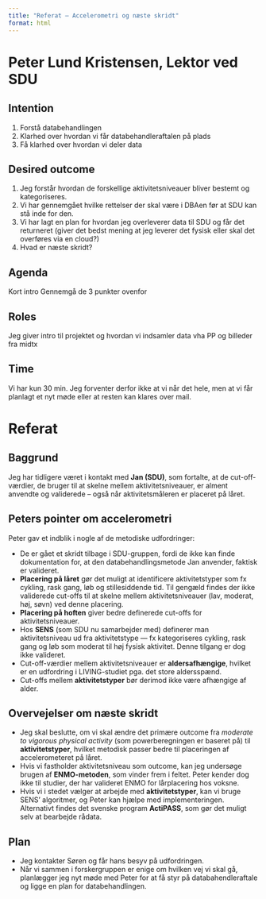 ```yaml
---
title: "Referat – Accelerometri og næste skridt"
format: html
---
```

# Peter Lund Kristensen, Lektor ved SDU

## Intention
1. Forstå databehandlingen
2. Klarhed over hvordan vi får databehandleraftalen på plads
3. Få klarhed over hvordan vi deler data

## Desired outcome
1. Jeg forstår hvordan de forskellige aktivitetsniveauer bliver bestemt og kategoriseres. 
2. Vi har gennemgået hvilke rettelser der skal være i DBAen før at SDU kan stå inde for den. 
3. Vi har lagt en plan for hvordan jeg overleverer data til SDU og får det returneret (giver det bedst mening at jeg leverer det fysisk eller skal det overføres via en cloud?)
4. Hvad er næste skridt?

## Agenda
Kort intro
Gennemgå de 3 punkter ovenfor

## Roles
Jeg giver intro til projektet og hvordan vi indsamler data vha PP og billeder fra midtx

## Time
Vi har kun 30 min. Jeg forventer derfor ikke at vi når det hele, men at vi får planlagt et nyt møde eller at resten kan klares over mail. 

# Referat

## Baggrund

Jeg har tidligere været i kontakt med **Jan (SDU)**, som fortalte, at de cut-off-værdier, de bruger til at skelne mellem aktivitetsniveauer, er alment anvendte og validerede – også når aktivitetsmåleren er placeret på låret.

## Peters pointer om accelerometri

Peter gav et indblik i nogle af de metodiske udfordringer:

- De er gået et skridt tilbage i SDU-gruppen, fordi de ikke kan finde dokumentation for, at den databehandlingsmetode Jan anvender, faktisk er valideret.  
- **Placering på låret** gør det muligt at identificere aktivitetstyper som fx cykling, rask gang, løb og stillesiddende tid. Til gengæld findes der ikke validerede cut-offs til at skelne mellem aktivitetsniveauer (lav, moderat, høj, søvn) ved denne placering.  
- **Placering på hoften** giver bedre definerede cut-offs for aktivitetsniveauer.  
- Hos **SENS** (som SDU nu samarbejder med) definerer man aktivitetsniveau ud fra aktivitetstype — fx kategoriseres cykling, rask gang og løb som moderat til høj fysisk aktivitet. Denne tilgang er dog ikke valideret.  
- Cut-off-værdier mellem aktivitetsniveauer er **aldersafhængige**, hvilket er en udfordring i LIVING-studiet pga. det store aldersspænd.  
- Cut-offs mellem **aktivitetstyper** bør derimod ikke være afhængige af alder.

## Overvejelser om næste skridt

- Jeg skal beslutte, om vi skal ændre det primære outcome fra *moderate to vigorous physical activity* (som powerberegningen er baseret på) til **aktivitetstyper**, hvilket metodisk passer bedre til placeringen af accelerometeret på låret.  
- Hvis vi fastholder aktivitetsniveau som outcome, kan jeg undersøge brugen af **ENMO-metoden**, som vinder frem i feltet. Peter kender dog ikke til studier, der har valideret ENMO for lårplacering hos voksne.  
- Hvis vi i stedet vælger at arbejde med **aktivitetstyper**, kan vi bruge SENS’ algoritmer, og Peter kan hjælpe med implementeringen. Alternativt findes det svenske program **ActiPASS**, som gør det muligt selv at bearbejde rådata.

## Plan

- Jeg kontakter Søren og får hans besyv på udfordringen.
- Når vi sammen i forskergruppen er enige om hvilken vej vi skal gå, planlægger jeg nyt møde med Peter for at få styr på databahendleraftale og ligge en plan for databehandlingen. 
